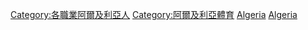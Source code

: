 {{Commons cat|Sportspeople from Algeria}}

[[Category:各職業阿爾及利亞人|Category:各職業阿爾及利亞人]]
[[Category:阿爾及利亞體育|Category:阿爾及利亞體育]]
[[Category:各國運動員|Algeria]]
[[Category:非洲運動員|Algeria]]